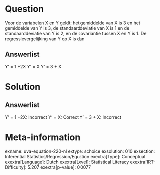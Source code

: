 Question
========

Voor de variabelen X en Y geldt: het gemiddelde van X is 3 en het
gemiddelde van Y is 3, de standaarddeviatie van X is 1 en de
standaarddeviatie van Y is 2, en de covariantie tussen X en Y is 1. De
regressievergelijking van Y op X is dan

Answerlist
----------

Y' = 1 +2X
Y' = X
Y' = 3 + X

Solution
========

Answerlist
----------

Y' = 1 +2X: Incorrect
Y' = X: Correct
Y' = 3 + X: Incorrect

Meta-information
================
exname: uva-equation-220-nl
extype: schoice
exsolution: 010
exsection: Inferential Statistics/Regression/Equation
exextra[Type]: Conceptual
exextra[Language]: Dutch
exextra[Level]: Statistical Literacy
exextra[IRT-Difficulty]: 5.207
exextra[p-value]: 0.0077
